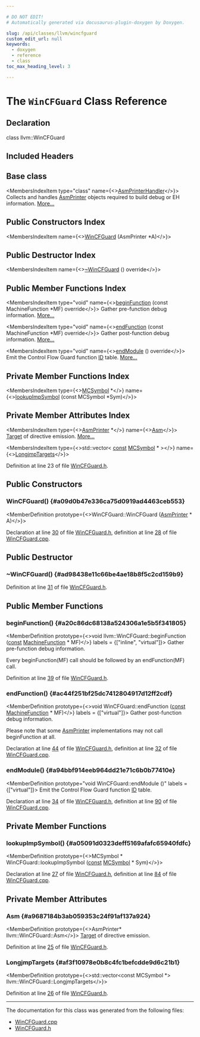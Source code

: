 ```yaml
---

# DO NOT EDIT!
# Automatically generated via docusaurus-plugin-doxygen by Doxygen.

slug: /api/classes/llvm/wincfguard
custom_edit_url: null
keywords:
  - doxygen
  - reference
  - class
toc_max_heading_level: 3

---
```





# The `WinCFGuard` Class Reference

<DoxygenPage pluginConfig={pluginConfig}>



## Declaration

<CodeBlock>class llvm::WinCFGuard</CodeBlock>

## Included Headers

<IncludesList>
<IncludesListItem
  filePath="CodeGen/AsmPrinter/WinCFGuard.h"
  permalink="/docs/api/files/lib/lib/codegen/lib/codegen/asmprinter/wincfguard-h"
  isLocal="true" />
</IncludesList>

## Base class

<MembersIndex>

<MembersIndexItem
  type="class"
  name={<><a href="/docs/api/classes/llvm/asmprinterhandler">AsmPrinterHandler</a></>}>
Collects and handles <a href="/docs/api/classes/llvm/asmprinter">AsmPrinter</a> objects required to build debug or EH information. <a href="/docs/api/classes/llvm/asmprinterhandler/#details">More...</a>
</MembersIndexItem>

</MembersIndex>

## Public Constructors Index

<MembersIndex>

<MembersIndexItem
  name={<><a href="#a09d0b47e336ca75d0919ad4463ceb553">WinCFGuard</a> (AsmPrinter &#42;A)</>}>
</MembersIndexItem>

</MembersIndex>

## Public Destructor Index

<MembersIndex>

<MembersIndexItem
  name={<><a href="#ad98438e11c66be4ae18b8f5c2cd159b9">~WinCFGuard</a> () override</>}>
</MembersIndexItem>

</MembersIndex>

## Public Member Functions Index

<MembersIndex>

<MembersIndexItem
  type="void"
  name={<><a href="#a20c86dc68138a524306a1e5b5f341805">beginFunction</a> (const MachineFunction &#42;MF) override</>}>
Gather pre-function debug information. <a href="#a20c86dc68138a524306a1e5b5f341805">More...</a>
</MembersIndexItem>

<MembersIndexItem
  type="void"
  name={<><a href="#ac44f251bf25dc7412804917d12ff2cdf">endFunction</a> (const MachineFunction &#42;MF) override</>}>
Gather post-function debug information. <a href="#ac44f251bf25dc7412804917d12ff2cdf">More...</a>
</MembersIndexItem>

<MembersIndexItem
  type="void"
  name={<><a href="#a94bbf914eeb964dd21e71c6b0b77410e">endModule</a> () override</>}>
Emit the Control Flow Guard function <a href="/docs/api/namespaces/llvm/callingconv/#abdf8cf606905c10634e831390981b0ed">ID</a> table. <a href="#a94bbf914eeb964dd21e71c6b0b77410e">More...</a>
</MembersIndexItem>

</MembersIndex>

## Private Member Functions Index

<MembersIndex>

<MembersIndexItem
  type={<><a href="/docs/api/classes/llvm/mcsymbol">MCSymbol</a> &#42;</>}
  name={<><a href="#a05091d0323deff5169afafc65940fdfc">lookupImpSymbol</a> (const MCSymbol &#42;Sym)</>}>
</MembersIndexItem>

</MembersIndex>

## Private Member Attributes Index

<MembersIndex>

<MembersIndexItem
  type={<><a href="/docs/api/classes/llvm/asmprinter">AsmPrinter</a> &#42;</>}
  name={<><a href="#a9687184b3ab059353c24f91af137a924">Asm</a></>}>
<a href="/docs/api/classes/llvm/target">Target</a> of directive emission. <a href="#a9687184b3ab059353c24f91af137a924">More...</a>
</MembersIndexItem>

<MembersIndexItem
  type={<>std::vector&lt; <a href="/docs/api/files/lib/lib/target/lib/target/aarch64/aarch64promoteconstant-cpp/#a90f8350fecae261c25be85d38b451bff">const</a> <a href="/docs/api/classes/llvm/mcsymbol">MCSymbol</a> &#42; &gt;</>}
  name={<><a href="#af3f10978e0b8c4fc1befcdde9d6c21b1">LongjmpTargets</a></>}>
</MembersIndexItem>

</MembersIndex>


Definition at line 23 of file <a href="/docs/api/files/lib/lib/codegen/lib/codegen/asmprinter/wincfguard-h">WinCFGuard.h</a>.

<SectionDefinition>

## Public Constructors

### WinCFGuard() {#a09d0b47e336ca75d0919ad4463ceb553}

<MemberDefinition
  prototype={<>WinCFGuard::WinCFGuard (<a href="/docs/api/classes/llvm/asmprinter">AsmPrinter</a> &#42; A)</>}>

Declaration at line <a href="/docs/api/files/lib/lib/codegen/lib/codegen/asmprinter/wincfguard-h/#l00030">30</a> of file <a href="/docs/api/files/lib/lib/codegen/lib/codegen/asmprinter/wincfguard-h">WinCFGuard.h</a>, definition at line <a href="/docs/api/files/lib/lib/codegen/lib/codegen/asmprinter/wincfguard-cpp/#l00028">28</a> of file <a href="/docs/api/files/lib/lib/codegen/lib/codegen/asmprinter/wincfguard-cpp">WinCFGuard.cpp</a>.
</MemberDefinition>

</SectionDefinition>

<SectionDefinition>

## Public Destructor

### ~WinCFGuard() {#ad98438e11c66be4ae18b8f5c2cd159b9}

<MemberDefinition
  prototype="WinCFGuard::~WinCFGuard ()">

Definition at line <a href="/docs/api/files/lib/lib/codegen/lib/codegen/asmprinter/wincfguard-h/#l00031">31</a> of file <a href="/docs/api/files/lib/lib/codegen/lib/codegen/asmprinter/wincfguard-h">WinCFGuard.h</a>.
</MemberDefinition>

</SectionDefinition>

<SectionDefinition>

## Public Member Functions

### beginFunction() {#a20c86dc68138a524306a1e5b5f341805}

<MemberDefinition
  prototype={<>void llvm::WinCFGuard::beginFunction (<a href="/docs/api/files/lib/lib/target/lib/target/aarch64/aarch64promoteconstant-cpp/#a90f8350fecae261c25be85d38b451bff">const</a> <a href="/docs/api/classes/llvm/machinefunction">MachineFunction</a> &#42; MF)</>}
  labels = {["inline", "virtual"]}>
Gather pre-function debug information.

Every beginFunction(MF) call should be followed by an endFunction(MF) call.

Definition at line <a href="/docs/api/files/lib/lib/codegen/lib/codegen/asmprinter/wincfguard-h/#l00039">39</a> of file <a href="/docs/api/files/lib/lib/codegen/lib/codegen/asmprinter/wincfguard-h">WinCFGuard.h</a>.
</MemberDefinition>

### endFunction() {#ac44f251bf25dc7412804917d12ff2cdf}

<MemberDefinition
  prototype={<>void WinCFGuard::endFunction (<a href="/docs/api/files/lib/lib/target/lib/target/aarch64/aarch64promoteconstant-cpp/#a90f8350fecae261c25be85d38b451bff">const</a> <a href="/docs/api/classes/llvm/machinefunction">MachineFunction</a> &#42; MF)</>}
  labels = {["virtual"]}>
Gather post-function debug information.

Please note that some <a href="/docs/api/classes/llvm/asmprinter">AsmPrinter</a> implementations may not call beginFunction at all.

Declaration at line <a href="/docs/api/files/lib/lib/codegen/lib/codegen/asmprinter/wincfguard-h/#l00044">44</a> of file <a href="/docs/api/files/lib/lib/codegen/lib/codegen/asmprinter/wincfguard-h">WinCFGuard.h</a>, definition at line <a href="/docs/api/files/lib/lib/codegen/lib/codegen/asmprinter/wincfguard-cpp/#l00032">32</a> of file <a href="/docs/api/files/lib/lib/codegen/lib/codegen/asmprinter/wincfguard-cpp">WinCFGuard.cpp</a>.
</MemberDefinition>

### endModule() {#a94bbf914eeb964dd21e71c6b0b77410e}

<MemberDefinition
  prototype="void WinCFGuard::endModule ()"
  labels = {["virtual"]}>
Emit the Control Flow Guard function <a href="/docs/api/namespaces/llvm/callingconv/#abdf8cf606905c10634e831390981b0ed">ID</a> table.

Declaration at line <a href="/docs/api/files/lib/lib/codegen/lib/codegen/asmprinter/wincfguard-h/#l00034">34</a> of file <a href="/docs/api/files/lib/lib/codegen/lib/codegen/asmprinter/wincfguard-h">WinCFGuard.h</a>, definition at line <a href="/docs/api/files/lib/lib/codegen/lib/codegen/asmprinter/wincfguard-cpp/#l00090">90</a> of file <a href="/docs/api/files/lib/lib/codegen/lib/codegen/asmprinter/wincfguard-cpp">WinCFGuard.cpp</a>.
</MemberDefinition>

</SectionDefinition>

<SectionDefinition>

## Private Member Functions

### lookupImpSymbol() {#a05091d0323deff5169afafc65940fdfc}

<MemberDefinition
  prototype={<>MCSymbol &#42; WinCFGuard::lookupImpSymbol (<a href="/docs/api/files/lib/lib/target/lib/target/aarch64/aarch64promoteconstant-cpp/#a90f8350fecae261c25be85d38b451bff">const</a> <a href="/docs/api/classes/llvm/mcsymbol">MCSymbol</a> &#42; Sym)</>}>

Declaration at line <a href="/docs/api/files/lib/lib/codegen/lib/codegen/asmprinter/wincfguard-h/#l00027">27</a> of file <a href="/docs/api/files/lib/lib/codegen/lib/codegen/asmprinter/wincfguard-h">WinCFGuard.h</a>, definition at line <a href="/docs/api/files/lib/lib/codegen/lib/codegen/asmprinter/wincfguard-cpp/#l00084">84</a> of file <a href="/docs/api/files/lib/lib/codegen/lib/codegen/asmprinter/wincfguard-cpp">WinCFGuard.cpp</a>.
</MemberDefinition>

</SectionDefinition>

<SectionDefinition>

## Private Member Attributes

### Asm {#a9687184b3ab059353c24f91af137a924}

<MemberDefinition
  prototype={<>AsmPrinter&#42; llvm::WinCFGuard::Asm</>}>
<a href="/docs/api/classes/llvm/target">Target</a> of directive emission.

Definition at line <a href="/docs/api/files/lib/lib/codegen/lib/codegen/asmprinter/wincfguard-h/#l00025">25</a> of file <a href="/docs/api/files/lib/lib/codegen/lib/codegen/asmprinter/wincfguard-h">WinCFGuard.h</a>.
</MemberDefinition>

### LongjmpTargets {#af3f10978e0b8c4fc1befcdde9d6c21b1}

<MemberDefinition
  prototype={<>std::vector&lt;const MCSymbol &#42;&gt; llvm::WinCFGuard::LongjmpTargets</>}>

Definition at line <a href="/docs/api/files/lib/lib/codegen/lib/codegen/asmprinter/wincfguard-h/#l00026">26</a> of file <a href="/docs/api/files/lib/lib/codegen/lib/codegen/asmprinter/wincfguard-h">WinCFGuard.h</a>.
</MemberDefinition>

</SectionDefinition>

<hr/>

The documentation for this class was generated from the following files:

<ul>
<li><a href="/docs/api/files/lib/lib/codegen/lib/codegen/asmprinter/wincfguard-cpp">WinCFGuard.cpp</a></li>
<li><a href="/docs/api/files/lib/lib/codegen/lib/codegen/asmprinter/wincfguard-h">WinCFGuard.h</a></li>
</ul>

</DoxygenPage>
